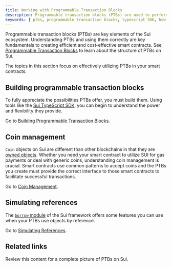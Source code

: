 ```yaml
---
title: Working with Programmable Transaction Blocks
description: Programmable transaction blocks (PTBs) are used to perform multiple commands in a single transaction.
keywords: [ ptbs, programmable transaction blocks, typescript SDK, how to use typescript SDK, typescript, transaction blocks, transactions as arguments, passing transactions ]
---
```


Programmable transaction blocks (PTBs) are key elements of the Sui ecosystem. Understanding PTBs and using them correctly are key fundamentals to creating efficient and cost-effective smart contracts. See [Programmable Transaction Blocks](../../../concepts/transactions/prog-txn-blocks.mdx) to learn about the structure of PTBs on Sui.

The topics in this section focus on effectively utilizing PTBs in your smart contracts.

## Building programmable transaction blocks

To fully appreciate the possibilities PTBs offer, you must build them. Using tools like the [Sui TypeScript SDK](https://sdk.mystenlabs.com/typescript), you can begin to understand the power and flexibility they provide.

Go to [Building Programmable Transaction Blocks](./building-ptb.mdx).

## Coin management

`Coin` objects on Sui are different than other blockchains in that they are [owned objects](../../../concepts/object-ownership/address-owned.mdx). Whether you need your smart contract to utilize SUI for gas payments or deal with generic coins, understanding coin management is crucial. Smart contracts use common patterns to accept coins and the PTBs you create must provide the correct interface to those smart contracts to facilitate successful transactions.

Go to [Coin Management](./coin-mgt.mdx).

## Simulating references

The [`borrow` module](https://github.com/MystenLabs/sui/blob/main/crates/sui-framework/docs/sui-framework/sui/borrow.md) of the Sui framework offers some features you can use when your PTBs use objects by reference.

Go to [Simulating References](./simulating-refs.mdx).

## Related links

Review this content for a complete picture of PTBs on Sui.

<RelatedLink to="/concepts/transactions/prog-txn-blocks.mdx" />
<RelatedLink to="/concepts/sui-architecture/transaction-lifecycle.mdx" />
